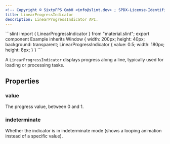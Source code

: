 ```yaml
---
<!-- Copyright © SixtyFPS GmbH <info@slint.dev> ; SPDX-License-Identifier: MIT -->
title: LinearProgressIndicator
description: LinearProgressIndicator API.
---
```



<CodeSnippetMD imagePath="" imageWidth="0" imageHeight="0" imageAlt="">
```slint
import { LinearProgressIndicator } from "material.slint";
export component Example inherits Window {
    width: 200px;
    height: 40px;
    background: transparent;
    LinearProgressIndicator {
        value: 0.5;
        width: 180px;
        height: 8px;
    }
}
```
</CodeSnippetMD>

A `LinearProgressIndicator` displays progress along a line, typically used for loading or processing tasks.

## Properties

### value
<SlintProperty propName="value" typeName="float">
The progress value, between 0 and 1.
</SlintProperty>

### indeterminate
<SlintProperty propName="indeterminate" typeName="bool">
Whether the indicator is in indeterminate mode (shows a looping animation instead of a specific value).
</SlintProperty> 